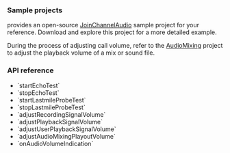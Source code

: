<PlatformWrapper platform="react-native">

### Sample projects

<Vg k="COMPANY" /> provides an open-source <Vpl k="NAME" /> [JoinChannelAudio](https://github.com/AgoraIO-Extensions/react-native-agora/blob/main/example/src/examples/basic/JoinChannelAudio/JoinChannelAudio.tsx) sample project for your reference. Download and explore this project for a more detailed example.

During the process of adjusting call volume, refer to the [AudioMixing](https://github.com/AgoraIO-Extensions/react-native-agora/blob/main/example/src/examples/advanced/AudioMixing/AudioMixing.tsx) project to adjust the playback volume of a mix or sound file.

### API reference

- <Link to="{{Global.API_REF_RN_ROOT}}/class_irtcengine.html#api_irtcengine_startechotest3">`startEchoTest`</Link>
- <Link to="{{Global.API_REF_RN_ROOT}}/class_irtcengine.html#api_irtcengine_stopechotest">`stopEchoTest`</Link>
- <Link to="{{Global.API_REF_RN_ROOT}}/class_irtcengine.html#api_irtcengine_startlastmileprobetest">`startLastmileProbeTest`</Link>
- <Link to="{{Global.API_REF_RN_ROOT}}/class_irtcengine.html#api_irtcengine_stoplastmileprobetest">`stopLastmileProbeTest`</Link>
- <Link to="{{Global.API_REF_RN_ROOT}}/class_irtcengine.html#api_irtcengine_adjustrecordingsignalvolume">`adjustRecordingSignalVolume`</Link>
- <Link to="{{Global.API_REF_RN_ROOT}}/class_irtcengine.html#api_irtcengine_adjustplaybacksignalvolume">`adjustPlaybackSignalVolume`</Link>
- <Link to="{{Global.API_REF_RN_ROOT}}/class_irtcengine.html#api_irtcengine_adjustuserplaybacksignalvolume">`adjustUserPlaybackSignalVolume`</Link>
- <Link to="{{Global.API_REF_RN_ROOT}}/class_irtcengine.html#api_irtcengine_adjustaudiomixingplayoutvolume">`adjustAudioMixingPlayoutVolume`</Link>
- <Link to="{{Global.API_REF_RN_ROOT}}/class_irtcengineeventhandler.html#callback_irtcengineeventhandler_onaudiovolumeindication">`onAudioVolumeIndication`</Link>

</PlatformWrapper>